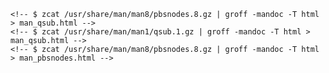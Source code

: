 
<!-- \newpage -->

<!-- `r if(knitr:::is_latex_output()) '\\appendix'` -->
<!-- `r if(!knitr:::is_latex_output()) '# (APPENDIX) Appendix {-}'` -->

<!-- # Παράρτημα -->

    <!-- $ zcat /usr/share/man/man8/pbsnodes.8.gz | groff -mandoc -T html > man_qsub.html -->
    <!-- $ zcat /usr/share/man/man1/qsub.1.gz | groff -mandoc -T html > man_qsub.html -->
    <!-- $ zcat /usr/share/man/man8/pbsnodes.8.gz | groff -mandoc -T html > man_pbsnodes.html -->
